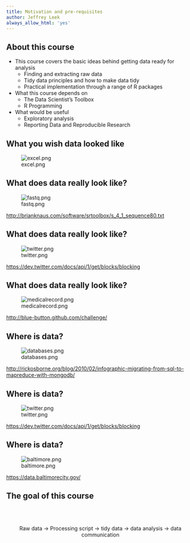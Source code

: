 ```yaml
---
title: Motivation and pre-requisites
author: Jeffrey Leek
always_allow_html: 'yes'
---
```





## About this course

* This course covers the basic ideas behind getting data ready for analysis
  * Finding and extracting raw data
  * Tidy data principles and how to make data tidy
  * Practical implementation through a range of R packages
* What this course depends on
  * The Data Scientist's Toolbox
  * R Programming
* What would be useful
  * Exploratory analysis
  * Reporting Data and Reproducible Research


## What you wish data looked like

![excel.png](../../assets/img/03_ObtainingData/excel.png)



## What does data really look like? 

![fastq.png](../../assets/img/03_ObtainingData/fastq.png)


[http://brianknaus.com/software/srtoolbox/s_4_1_sequence80.txt](http://brianknaus.com/software/srtoolbox/s_4_1_sequence80.txt)



## What does data really look like? 

![twitter.png](../../assets/img/03_ObtainingData/twitter.png)


[https://dev.twitter.com/docs/api/1/get/blocks/blocking](https://dev.twitter.com/docs/api/1/get/blocks/blocking)


## What does data really look like?


![medicalrecord.png](../../assets/img/03_ObtainingData/medicalrecord.png)


[http://blue-button.github.com/challenge/](http://blue-button.github.com/challenge/)



## Where is data?

![databases.png](../../assets/img/03_ObtainingData/databases.png)


[http://rickosborne.org/blog/2010/02/infographic-migrating-from-sql-to-mapreduce-with-mongodb/](http://rickosborne.org/blog/2010/02/infographic-migrating-from-sql-to-mapreduce-with-mongodb/)



## Where is data?

![twitter.png](../../assets/img/03_ObtainingData/twitter.png)

[https://dev.twitter.com/docs/api/1/get/blocks/blocking](https://dev.twitter.com/docs/api/1/get/blocks/blocking)



## Where is data?

![baltimore.png](../../assets/img/03_ObtainingData/baltimore.png)

[https://data.baltimorecity.gov/](https://data.baltimorecity.gov/)



## The goal of this course

</br></br>

<center><rt>Raw data -> Processing script -> tidy data</rt> -> data analysis -> data communication </center>

